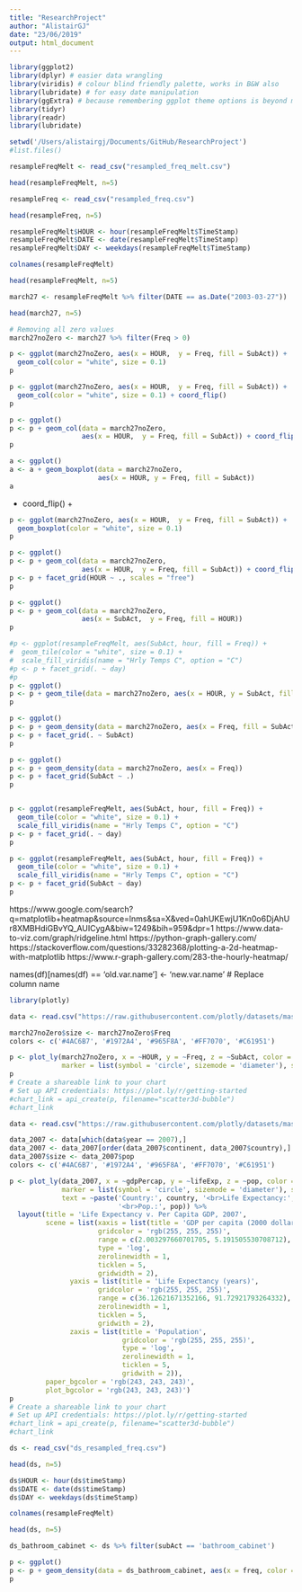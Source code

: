 ```yaml
---
title: "ResearchProject"
author: "AlistairGJ"
date: "23/06/2019"
output: html_document
---
```


```r
library(ggplot2)
library(dplyr) # easier data wrangling 
library(viridis) # colour blind friendly palette, works in B&W also
library(lubridate) # for easy date manipulation
library(ggExtra) # because remembering ggplot theme options is beyond me
library(tidyr)
library(readr)
library(lubridate)
```

```r
setwd('/Users/alistairgj/Documents/GitHub/ResearchProject')
#list.files()
```


```r
resampleFreqMelt <- read_csv("resampled_freq_melt.csv")
```

```r
head(resampleFreqMelt, n=5)
```

```r
resampleFreq <- read_csv("resampled_freq.csv")
```

```r
head(resampleFreq, n=5)
```


```r
resampleFreqMelt$HOUR <- hour(resampleFreqMelt$TimeStamp)
resampleFreqMelt$DATE <- date(resampleFreqMelt$TimeStamp)
resampleFreqMelt$DAY <- weekdays(resampleFreqMelt$TimeStamp)
```


```r
colnames(resampleFreqMelt)
```

```r
head(resampleFreqMelt, n=5)
```

```r
march27 <- resampleFreqMelt %>% filter(DATE == as.Date("2003-03-27"))
```

```r
head(march27, n=5)
```

```r
# Removing all zero values
march27noZero <- march27 %>% filter(Freq > 0)
```

```r
p <- ggplot(march27noZero, aes(x = HOUR,  y = Freq, fill = SubAct)) +
  geom_col(color = "white", size = 0.1) 
p 
```

```r
p <- ggplot(march27noZero, aes(x = HOUR,  y = Freq, fill = SubAct)) +
  geom_col(color = "white", size = 0.1) + coord_flip()
p 
```

```r
p <- ggplot() 
p <- p + geom_col(data = march27noZero, 
                  aes(x = HOUR,  y = Freq, fill = SubAct)) + coord_flip()
p 
```

```r
a <- ggplot() 
a <- a + geom_boxplot(data = march27noZero, 
                      aes(x = HOUR, y = Freq, fill = SubAct))
a
```


+ coord_flip() +

```r
p <- ggplot(march27noZero, aes(x = HOUR,  y = Freq, fill = SubAct)) +
  geom_boxplot(color = "white", size = 0.1) 
p 
```

```r
p <- ggplot() 
p <- p + geom_col(data = march27noZero, 
                  aes(x = HOUR,  y = Freq, fill = SubAct)) + coord_flip()
p <- p + facet_grid(HOUR ~ ., scales = "free")
p 
```

```r
p <- ggplot() 
p <- p + geom_col(data = march27noZero, 
                  aes(x = SubAct,  y = Freq, fill = HOUR))
p 
```

```r
#p <- ggplot(resampleFreqMelt, aes(SubAct, hour, fill = Freq)) +
#  geom_tile(color = "white", size = 0.1) + 
#  scale_fill_viridis(name = "Hrly Temps C", option = "C")
#p <- p + facet_grid(. ~ day)
#p
p <- ggplot()
p <- p + geom_tile(data = march27noZero, aes(x = HOUR, y = SubAct, fill = SubAct))
p
```

```r
p <- ggplot()
p <- p + geom_density(data = march27noZero, aes(x = Freq, fill = SubAct))
p <- p + facet_grid(. ~ SubAct)
p
```

```r
p <- ggplot()
p <- p + geom_density(data = march27noZero, aes(x = Freq))
p <- p + facet_grid(SubAct ~ .)
p
```

```r

```




```r
p <- ggplot(resampleFreqMelt, aes(SubAct, hour, fill = Freq)) +
  geom_tile(color = "white", size = 0.1) + 
  scale_fill_viridis(name = "Hrly Temps C", option = "C")
p <- p + facet_grid(. ~ day)
p
```

```r
p <- ggplot(resampleFreqMelt, aes(SubAct, hour, fill = Freq)) +
  geom_tile(color = "white", size = 0.1) + 
  scale_fill_viridis(name = "Hrly Temps C", option = "C")
p <- p + facet_grid(SubAct ~ day)
p
```

https://www.google.com/search?q=matplotlib+heatmap&source=lnms&sa=X&ved=0ahUKEwjU1Kn0o6DjAhUr8XMBHdiGBvYQ_AUICygA&biw=1249&bih=959&dpr=1
https://www.data-to-viz.com/graph/ridgeline.html
https://python-graph-gallery.com/
https://stackoverflow.com/questions/33282368/plotting-a-2d-heatmap-with-matplotlib 
https://www.r-graph-gallery.com/283-the-hourly-heatmap/



names(df)[names(df) == 'old.var.name'] <- 'new.var.name' # Replace column name


```r
library(plotly)
```

```r
data <- read.csv("https://raw.githubusercontent.com/plotly/datasets/master/gapminderDataFiveYear.csv")
```

```r
march27noZero$size <- march27noZero$Freq
colors <- c('#4AC6B7', '#1972A4', '#965F8A', '#FF7070', '#C61951')

p <- plot_ly(march27noZero, x = ~HOUR, y = ~Freq, z = ~SubAct, color = ~DAY, size = ~size, colors = colors,
             marker = list(symbol = 'circle', sizemode = 'diameter'), sizes = c(5, 150))
p
# Create a shareable link to your chart
# Set up API credentials: https://plot.ly/r/getting-started
#chart_link = api_create(p, filename="scatter3d-bubble")
#chart_link
```


```r
data <- read.csv("https://raw.githubusercontent.com/plotly/datasets/master/gapminderDataFiveYear.csv")

data_2007 <- data[which(data$year == 2007),]
data_2007 <- data_2007[order(data_2007$continent, data_2007$country),]
data_2007$size <- data_2007$pop
colors <- c('#4AC6B7', '#1972A4', '#965F8A', '#FF7070', '#C61951')

p <- plot_ly(data_2007, x = ~gdpPercap, y = ~lifeExp, z = ~pop, color = ~continent, size = ~size, colors = colors,
             marker = list(symbol = 'circle', sizemode = 'diameter'), sizes = c(5, 150),
             text = ~paste('Country:', country, '<br>Life Expectancy:', lifeExp, '<br>GDP:', gdpPercap,
                           '<br>Pop.:', pop)) %>%
  layout(title = 'Life Expectancy v. Per Capita GDP, 2007',
         scene = list(xaxis = list(title = 'GDP per capita (2000 dollars)',
                      gridcolor = 'rgb(255, 255, 255)',
                      range = c(2.003297660701705, 5.191505530708712),
                      type = 'log',
                      zerolinewidth = 1,
                      ticklen = 5,
                      gridwidth = 2),
               yaxis = list(title = 'Life Expectancy (years)',
                      gridcolor = 'rgb(255, 255, 255)',
                      range = c(36.12621671352166, 91.72921793264332),
                      zerolinewidth = 1,
                      ticklen = 5,
                      gridwith = 2),
               zaxis = list(title = 'Population',
                            gridcolor = 'rgb(255, 255, 255)',
                            type = 'log',
                            zerolinewidth = 1,
                            ticklen = 5,
                            gridwith = 2)),
         paper_bgcolor = 'rgb(243, 243, 243)',
         plot_bgcolor = 'rgb(243, 243, 243)')
p
# Create a shareable link to your chart
# Set up API credentials: https://plot.ly/r/getting-started
#chart_link = api_create(p, filename="scatter3d-bubble")
#chart_link
```




```r
ds <- read_csv("ds_resampled_freq.csv")
```

```r
head(ds, n=5)
```

```r
ds$HOUR <- hour(ds$timeStamp)
ds$DATE <- date(ds$timeStamp)
ds$DAY <- weekdays(ds$timeStamp)
```


```r
colnames(resampleFreqMelt)
```

```r
head(ds, n=5)
```

```r
ds_bathroom_cabinet <- ds %>% filter(subAct == 'bathroom_cabinet')
```


```r
p <- ggplot()
p <- p + geom_density(data = ds_bathroom_cabinet, aes(x = freq, color = DAY))
p
```



























